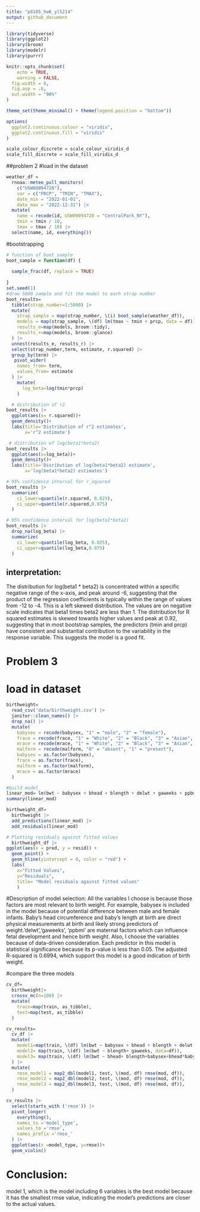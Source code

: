 ```yaml
---
title: "p8105_hw6_yl5214"
output: github_document
---
```


```r
library(tidyverse)
library(ggplot2)
library(broom)
library(modelr)
library(purrr)

knitr::opts_chunk$set(
	echo = TRUE,
	warning = FALSE,
  fig.width = 6,
  fig.asp = .6,
  out.width = "90%"
)

theme_set(theme_minimal() + theme(legend.position = "bottom"))

options(
  ggplot2.continuous.colour = "viridis",
  ggplot2.continuous.fill = "viridis"
)

scale_colour_discrete = scale_colour_viridis_d
scale_fill_discrete = scale_fill_viridis_d
```


##problem 2
#load in the dataset
```r
weather_df = 
  rnoaa::meteo_pull_monitors(
    c("USW00094728"),
    var = c("PRCP", "TMIN", "TMAX"), 
    date_min = "2022-01-01",
    date_max = "2022-12-31") |>
  mutate(
    name = recode(id, USW00094728 = "CentralPark_NY"),
    tmin = tmin / 10,
    tmax = tmax / 10) |>
  select(name, id, everything())
```

#bootstrapping
```r
# function of boot_sample
boot_sample = function(df) {
  
  sample_frac(df, replace = TRUE)
  
}
set.seed(1)
#draw 5000 sample and fit the model to each strap number
boot_results=
  tibble(strap_number=1:5000) |> 
  mutate(
    strap_sample = map(strap_number, \(i) boot_sample(weather_df)),
    models = map(strap_sample, \(df) lm(tmax ~ tmin + prcp, data = df)),
    results_e=map(models, broom::tidy),
    results_r=map(models, broom::glance)
  ) |> 
  unnest(results_e, results_r) |> 
  select(strap_number,term, estimate, r.squared) |> 
  group_by(term) |> 
   pivot_wider(
    names_from= term,
    values_from= estimate
  ) |> 
    mutate(
      log_beta=log(tmin*prcp)
    )

  # distribution of r2 
boot_results |> 
  ggplot(aes(x= r.squared))+
  geom_density()+
  labs(title='Distribution of r^2 estimates',
       x='r^2 estimate')

 # distribution of log(beta1*beta2)
boot_results |> 
  ggplot(aes(x=log_beta))+
  geom_density()+
  labs(title='Disribution of log(beta1*beta2) estimate',
       x='log(beta1*beta2) estimates')

# 95% confidence interval for r_squared
boot_results |> 
  summarize(
    ci_lower=quantile(r.squared, 0.025),
    ci_upper=quantile(r.squared,0.975)
  )

# 95% confidence interval for log(beta1*beta2)
boot_results |> 
  drop_na(log_beta) |> 
  summarize(
    ci_lower=quantile(log_beta, 0.025),
    ci_upper=quantile(log_beta,0.975)
  )

```
## interpretation: 
The distribution for log(beta1 * beta2) is concentrated within a specific negative range of the x-axis, and peak around -6, suggesting that the product of the regression coefficients is typically within the range of values from -12 to -4. This is a left skewed distribution. The values are on negative scale indicates that beta1 times beta2 are less than 1.
The distribution for R squared estimates is skewed towards higher values and peak at 0.92, suggesting that in most bootstrap samples, the predictors (tmin and prcp) have consistent and substantial contribution to the variability in the response variable. This suggests the model is a good fit.

# Problem 3
# load in dataset
```r
birthweight=
  read_csv('data/birthweight.csv') |> 
  janitor::clean_names() |> 
  drop_na() |> 
  mutate(
    babysex = recode(babysex, "1" = "male", "2" = "female"),
    frace = recode(frace, "1" = "White", "2" = "Black", "3" = "Asian", "4" = "Puerto Rican", "8" = "Other", "9" = "Unknown"),
    mrace = recode(mrace, "1" = "White", "2" = "Black", "3" = "Asian", "4" = "Puerto Rican", "8" = "Other"),
    malform = recode(malform, "0" = "absent", "1" = "present"),
    babysex = as.factor(babysex), 
    frace = as.factor(frace), 
    malform = as.factor(malform), 
    mrace = as.factor(mrace)
  )
```

```r
#build model
linear_mod= lm(bwt ~ babysex + bhead + blength + delwt + gaweeks + ppbmi, data = birthweight)
summary(linear_mod)

birthweight_df=
  birthweight |> 
  add_predictions(linear_mod) |> 
  add_residuals(linear_mod)

# Plotting residuals against fitted values
  birthweight_df |> 
ggplot(aes(x = pred, y = resid)) + 
  geom_point() + 
  geom_hline(yintercept = 0, color = "red") +
  labs(
    x="Fitted Values",
    y="Residuals",
    title= "Model residuals against fitted values"
    )
```
#Description of model selection:
All the variables I choose is because those factors are most relevant to birth weight. For example, babysex is included in the model because of potential difference between male and female infants. Baby's head circumference and baby's length at birth are direct physical measurements at birth and likely strong predictors of weight.'delwt','gaweeks', 'ppbmi' are maternal factors which can influence fetal development and hence birth weight. Also, I choose the variables because of data-driven consideration. Each predictor in this model is statistical significance because its p-value is less than 0.05. The adjusted R-squared is 0.6994, which support this model is a good indication of birth weight.

#compare the three models
```r
cv_df=
  birthweight|> 
  crossv_mc(n=100) |> 
  mutate(
    train=map(train, as_tibble),
    test=map(test, as_tibble)
  )
```

```r
cv_results=
  cv_df |>
  mutate(
    model1=map(train, \(df) lm(bwt ~ babysex + bhead + blength + delwt + gaweeks + ppbmi, data = df)),
    model2= map(train, \(df) lm(bwt ~ blength+ gaweeks, data=df)),
    model3= map(train, \(df) lm(bwt ~ bhead+ blength+babysex+bhead*babysex+bhead*blength+babysex*blength+bhead*babysex*blength, data=df))
  ) |> 
  mutate(
    rmse_model1 = map2_dbl(model1, test, \(mod, df) rmse(mod, df)),
    rmse_model2 = map2_dbl(model2, test, \(mod, df) rmse(mod, df)),
    rmse_model3 = map2_dbl(model3, test, \(mod, df) rmse(mod, df)),
  ) 
```

```r
cv_results |>
  select(starts_with ('rmse')) |> 
  pivot_longer(
    everything(),
    names_to ='model_type',
    values_to ='rmse',
    names_prefix ='rmse_'
  ) |> 
  ggplot(aes(x =model_type, y=rmse))+
  geom_violin()
```

# Conclusion:
model 1, which is the model including 6 variables is the best model because it has the smallest rmse value, indicating the model's predictions are closer to the actual values.

